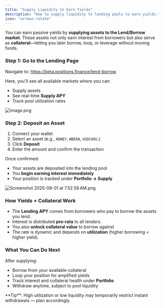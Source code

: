 ```yaml
---
title: "Supply Liquidity to Earn Yields"
description: "How to supply liquidity to lending pools to earn yields."
icon: "arrows-rotate"
---
```


You can earn passive yields by **supplying assets to the Lend/Borrow market**. These assets not only earn interest from borrowers but also serve as **collateral**—letting you later borrow, loop, or leverage without moving funds.

### Step 1: Go to the Lending Page

Navigate to: https://beta.positions.finance/lend-borrow

Here, you'll see all available markets where you can:

- Supply assets
- See real-time **Supply APY**
- Track pool utilization rates

![image.png](/images/image.png)

### Step 2: Deposit an Asset

1. Connect your wallet
2. Select an asset (e.g., `HONEY`, `WBERA`, `USDC`etc.)
3. Click **Deposit**
4. Enter the amount and confirm the transaction

Once confirmed:

- Your assets are deposited into the lending pool
- You **begin earning interest immediately**
- Your position is tracked under **Portfolio → Supply**

![Screenshot 2025-08-01 at 7.52.58 AM.png](/images/Screenshot2025-08-01at7.52.58AM.png)

### How Yields \+ Collateral Work

- The **Lending APY** comes from borrowers who pay to borrow the assets you lend.
- Interest is distributed **pro-rata** to all lenders.
- You also **unlock collateral value** to borrow against
- The rate is dynamic and depends on **utilization** (higher borrowing = higher yield).

### What You Can Do Next

After supplying:

- Borrow from your available collateral
- Loop your position for amplified yields
- Track interest and collateral health under **Portfolio**
- Withdraw anytime, subject to pool liquidity

<Warning>
  **Tip**: High utilization or low liquidity may temporarily restrict instant withdrawals — plan accordingly.
</Warning>